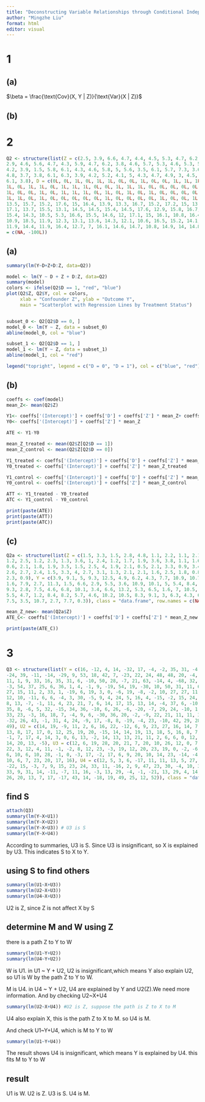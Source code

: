 ---
title: "Deconstructing Variable Relationships through Conditional Independence Testing"
author: "Mingzhe Liu"
format: html
editor: visual
---

# 1

## (a)

```{=latex}
\begin{align}
\text{Cov}(X, Y | Z) &= E\left[\left(X - E[X | Z]\right)\left(Y - E[Y | Z]\right) | Z\right] \\
&= E\left[\left(X - E[X | Z]\right)\left(\alpha + \beta X + \gamma Z + U - (\alpha + \beta E[X | Z] + \gamma Z)\right) | Z\right] \\
&= E\left[\left(X - E[X | Z]\right)\left(\beta X + U - \beta E[X | Z]\right) | Z\right] \\
&= \beta E\left[\left(X - E[X | Z]\right)^2 | Z\right] + E\left[\left(X - E[X | Z]\right)U | Z\right] \\
&= \beta \text{Var}(X | Z) + 0 \\
&= \beta \text{Var}(X | Z) \text{, as } E[U | Z] = 0 \text{ and } U \text{ is independent of } X \text{ and } Z.
\end{align}
```

$\beta = \frac{\text{Cov}(X, Y | Z)}{\text{Var}(X | Z)}$

## (b)

```{=latex}
\begin{align}
\text{Cov}(\hat{X}, Y) &= E[\hat{X}Y] - E[\hat{X}]E[Y] \\
&= E[(X - E[X|Z])(\alpha + \beta X + \gamma Z + U)] - E[\hat{X}]E[\alpha + \beta E[X] + \gamma E[Z] + E[U]] \\
&= \beta E[(X - E[X|Z])^2] \quad \text{(as \( E[U] = 0 \) and \( E[\hat{X}] = 0 \))}.
\end{align}
```

```{=latex}
\begin{align*}
\text{Var}(\hat{X}) &= E[\hat{X}^2] - (E[\hat{X}])^2 \\
&= E[(X - E[X|Z])^2] \quad \text{(since \( E[\hat{X}] = 0 \))}.
\end{align*}
```

```{=latex}
\begin{align}
\beta &= \frac{\beta E[(X - E[X|Z])^2]}{E[(X - E[X|Z])^2]}  \\
&= \beta
\end{align}
```

# 2

```{r}
Q2 <- structure(list(Z = c(2.5, 3.9, 6.6, 4.7, 4.4, 4.5, 5.3, 4.7, 6.2, 4.8, 5.5, 5.9, 4.7, 6.4, 4.8, 4.4, 4.8, 3.2, 5.4,
2.9, 4.6, 5.6, 4.7, 4.3, 5.9, 4.7, 6.2, 3.8, 4.6, 5.7, 5.3, 4.6, 5.3, 5, 5.9, 5.1, 6.1, 4.5, 4.2, 5.8, 3.8, 4.6, 4.7, 5.9, 6.2,
4.2, 3.9, 1.5, 5.8, 6.1, 4.3, 4.6, 5.8, 5, 5.6, 3.5, 6.1, 5.7, 7.3, 3.6, 3.4, 5.2, 6.4, 4.9, 4.1, 3.6, 5.8, 3.6, 3.6, 4.5, 5.2,
4.8, 3.7, 3.8, 6.1, 6.3, 3.9, 4.2, 5.2, 4.1, 5, 4.3, 4.7, 4.9, 3, 4.5, 4.6, 3.8, 6.6, 4.5, 2.8, 4.9, 4.7, 5.1, 4, 4.8, 5.6, 6.4,
6.1, 3.8), D = c(0L, 0L, 1L, 0L, 1L, 1L, 0L, 0L, 1L, 0L, 0L, 1L, 1L, 1L, 0L, 0L, 1L, 0L, 1L, 0L, 0L, 1L, 0L,
1L, 0L, 1L, 1L, 0L, 1L, 1L, 1L, 0L, 0L, 1L, 1L, 1L, 0L, 0L, 0L, 0L, 0L, 0L, 0L, 1L, 1L, 1L, 0L, 0L, 1L, 1L, 1L,
1L, 0L, 0L, 1L, 0L, 1L, 1L, 1L, 0L, 1L, 0L, 1L, 0L, 1L, 0L, 0L, 0L, 0L, 0L, 1L, 1L, 0L, 0L, 1L, 1L, 1L, 0L, 1L,
1L, 1L, 0L, 1L, 0L, 0L, 0L, 0L, 0L, 1L, 0L, 0L, 0L, 0L, 1L, 0L, 0L, 1L, 1L, 0L, 0L), Y = c(7.4, 10.7, 16.6,
13.5, 15.7, 15.2, 17.6, 15, 16.4, 13.9, 13.3, 16.7, 15.2, 17.2, 15, 13.4, 14.2, 9.9, 15.5, 7.4, 14.2, 15.1, 14.5, 13.2,
17.1, 13.7, 15.5, 13.1, 14.5, 14.5, 15.4, 14.5, 17.6, 12.9, 15.8, 16.7, 17.4, 14.3, 11.7, 18.3, 12.9, 15.5, 15.8, 16.2,
15.4, 14.3, 10.5, 5.3, 16.6, 15.5, 14.6, 12, 17.1, 15, 16.1, 10.8, 16.4, 14.4, 16.3, 10.8, 14.9, 15.8, 16.2, 16.9, 13.8,
10.9, 18.5, 11.9, 12.3, 13.1, 13.6, 14.3, 12.1, 10.6, 16.5, 15.2, 14.1, 11.6, 14.7, 14.4, 14.8, 12.7, 15.2, 14.9, 7.7,
11.9, 14.4, 11.9, 16.4, 12.7, 7, 16.1, 14.6, 14.7, 10.8, 14.9, 14, 14.8, 19.8, 10)), class = "data.frame", row.names
= c(NA, -100L))

```

## (a)

```{r}
summary(lm(Y~D+Z+D:Z, data=Q2))
```

```{r}
model <- lm(Y ~ D + Z + D:Z, data=Q2)
summary(model)
colors <- ifelse(Q2$D == 1, "red", "blue")
plot(Q2$Z, Q2$Y, col = colors, 
     xlab = "Confounder Z", ylab = "Outcome Y", 
     main = "Scatterplot with Regression Lines by Treatment Status")


subset_0 <- Q2[Q2$D == 0, ]
model_0 <- lm(Y ~ Z, data = subset_0)
abline(model_0, col = "blue")

subset_1 <- Q2[Q2$D == 1, ]
model_1 <- lm(Y ~ Z, data = subset_1)
abline(model_1, col = "red")

legend("topright", legend = c("D = 0", "D = 1"), col = c("blue", "red"), lty = 1)

```

## (b)

```{r}
coeffs <- coef(model)
mean_Z<- mean(Q2$Z)

Y1<- coeffs['(Intercept)'] + coeffs['D'] + coeffs['Z'] * mean_Z+ coeffs['D:Z'] * mean_Z
Y0<- coeffs['(Intercept)'] + coeffs['Z'] * mean_Z

ATE <- Y1-Y0

mean_Z_treated <- mean(Q2$Z[Q2$D == 1])
mean_Z_control <- mean(Q2$Z[Q2$D == 0])

Y1_treated <- coeffs['(Intercept)'] + coeffs['D'] + coeffs['Z'] * mean_Z_treated + coeffs['D:Z'] * mean_Z_treated
Y0_treated <- coeffs['(Intercept)'] + coeffs['Z'] * mean_Z_treated

Y1_control <- coeffs['(Intercept)'] + coeffs['D'] + coeffs['Z'] * mean_Z_control + coeffs['D:Z'] * mean_Z_control
Y0_control <- coeffs['(Intercept)'] + coeffs['Z'] * mean_Z_control

ATT <- Y1_treated - Y0_treated
ATC <- Y1_control - Y0_control

print(paste(ATE))
print(paste(ATT))
print(paste(ATC))

```

## (c)

```{r}
Q2a <- structure(list(Z = c(1.5, 3.3, 1.5, 2.8, 4.8, 1.1, 2.2, 1.1, 2.1, 3.3, 3.7, 3.1, 2.1, 2.1, 2.6, 2.8, 1.5, 0.2, 2.8,
1.2, 2.5, 1.2, 2.3, 1.3, 3.6, 1, 2.4, 1.2, 1.7, 1.9, 3.6, 3.8, 1.1, 1.6, 3, 2.4, 2.2, 1.7, 1.8, 3.6, 2.9, 0.9, 0.3, 3.7, 2.7, 3,
0.6, 2.1, 1.8, 1.9, 3.5, 1.5, 2.5, 4, 1.9, 2.1, 0.5, 2.1, 3.3, 0.9, 3.4, 4.3, 1.3, 2.3, 1.4, 1.5, 3.1, 2.5, 2.4, 1.8, 2.1, 0.6,
2.6, 2.7, 2.4, 1.5, 3.3, 4, 2.7, 3.1, 1.3, 2.1, 2.1, 1.6, 2.5, 1.8, 0.8, 1.2, 3.3, 3, 2.3, 1.9, 0.2, 2.3, 2.3, 0.5, 3.3, 0.6,
2.3, 0.9), Y = c(3.9, 9.1, 5, 9.3, 12.5, 4.9, 6.2, 4.3, 7.7, 10.9, 10.7, 6.8, 7.5, 6.2, 9.8, 7.8, 3.3, 1.3, 9.1, 3.4, 7.4,
1.6, 7.9, 2.7, 11.3, 1.5, 6.6, 2.9, 5.5, 3.6, 10.9, 10.1, 5, 5.4, 8.4, 9.6, 6.4, 3.6, 5.5, 10.3, 7.7, 2.2, -1.1, 12.1, 8.6,
9.3, 2.8, 7.5, 4.6, 6.8, 10.1, 3.4, 6.6, 13.2, 5.3, 6.5, 1.6, 7, 10.5, 3.7, 10.1, 12.8, 4.4, 4.9, 4, 4.4, 11.1, 9.8, 6.5,
5.5, 4.7, 1.2, 8.4, 8.2, 5.7, 4.6, 10.2, 10.5, 8.3, 9.1, 3, 6.3, 4.3, 6.4, 6.8, 3.7, 1.8, 2.6, 10.2, 7.2, 7.2, 5.7, -0.3, 7.4,
7.5, 3.5, 10.7, 2.7, 7.7, 0.3)), class = "data.frame", row.names = c(NA, -100L))

```

```{r}
mean_Z_new<- mean(Q2a$Z)
ATE_C<- coeffs['(Intercept)'] + coeffs['D'] + coeffs['Z'] * mean_Z_new + coeffs['D:Z'] * mean_Z_new -(coeffs['(Intercept)'] + coeffs['Z'] * mean_Z_new)

print(paste(ATE_C))

```

# 3

```{r}
Q3 <- structure(list(Y = c(16, -12, 4, 14, -32, 17, -4, -2, 35, 31, -4, 57, 23, -37, 3, 48, -25, -29, 2, 8, 16, -26,
-24, 39, -11, -14, -29, 9, 53, 18, 42, 7, -23, 22, 24, 48, 48, 20, -4, 1, 49, 39, -11, 12, 7, -13, 10, 21, -19, -33, 10,
11, 1, 9, 33, 16, 35, 31, 6, -10, 50, 28, -7, 21, 63, -14, 4, -68, 32, 47, -10, 30, -3, -3, -3, 28, -8, 26, -16, -15, 17,
-3, 54, 37, 25, 6, 36, 1, 4, -1, 9, -19, 54, 19, -30, 10, 50, 31, 11, 68), X = c(18, -8, 4, 22, -3, 12, 3, 17, -3, 12, -2,
27, 15, 11, 2, 33, 1, -19, 6, 19, 3, 0, -6, 19, -8, -2, 10, 27, 27, 11, 10, 14, 6, 6, 15, 37, 24, 26, -6, 10, 22, 25, 4,
12, 10, -11, 6, 6, -4, 3, 30, -5, 9, 4, 24, 5, 16, 4, -15, -2, 15, 24, -6, 13, 25, -8, 11, -18, 16, 25, 8, 5, 2, 12, -2, 22,
8, 13, -7, -1, 11, 4, 23, 21, 7, 6, 14, 17, 15, 13, 14, -4, 37, 6, -10, 2, 22, 11, 19, 27), U1 = c(6, -3, 19, 15, -20,
35, 8, -6, 5, 32, -15, 34, 36, -10, 6, 26, -6, -20, -7, 29, 24, -10, 1, 30, -12, 2, 4, 28, 52, 21, 26, 12, -9, 16, 0, 41,
33, 23, -3, 16, 18, 7, -4, 9, 6, -30, 36, 20, -2, -9, 22, 21, 11, 11, 30, -5, 16, 20, -7, -1, 23, 23, 18, -2, 32, -4, 5,
-32, 26, 43, -1, 31, 4, 24, -9, 17, -8, 8, -19, -4, 23, -10, 42, 29, 28, 3, 29, 9, 0, 32, 19, 4, 45, 22, -17, -2, 41, 32, 5,
49), U2 = c(14, 19, -9, 11, 2, 6, 16, 22, -12, 6, 9, 23, 27, 16, 14, 7, 15, 1, 12, 8, -2, 15, 10, 8, 9, -1, 32, 10, 23,
13, 8, 17, 17, 0, 12, 25, 19, 20, -15, 14, 14, 19, 13, 18, 5, 16, 8, 7, 1, 25, 23, -9, 2, 9, 24, 10, 1, 2, -14, -2, 3, 12,
-1, 7, 17, 4, 14, 3, 0, 6, 13, -2, 14, 13, 13, 21, 11, 2, 6, 6, 0, 12, 12, 12, 4, 15, 10, 24, 16, 18, -4, 7, 22, 3, -3, 15,
14, 20, 13, -5), U3 = c(12, 6, 19, 28, 20, 21, 7, 20, 10, 26, 12, 0, 7, 15, -2, 13, 5, 6, 4, 23, 18, 4, 18, -2, 5, 10, 5,
22, 3, 12, 4, 11, -1, -2, 8, 12, 23, -3, 19, 12, 20, 23, 19, 0, -2, -6, 11, 10, 15, 8, 23, 8, -10, 17, 22, 1, 4, 13, 20, 20,
6, 10, 6, 10, 28, -1, 0, -3, 17, -2, 17, 6, 9, 20, 10, 14, 23, -14, -4, 5, 10, 16, 30, 15, 15, -11, 4, 4, 15, 9, 25, 22, 16,
10, 6, 7, 23, 20, 17, 16), U4 = c(12, 5, 3, 6, -17, 11, 11, 13, 5, 27, -5, 33, 26, -19, 8, 32, 10, -16, 6, -8, 10, -1,
-22, 15, -3, 7, 9, 15, 23, 24, 33, 11, -16, 2, 9, 47, 23, 30, -4, 10, 34, 39, 4, 27, 11, -8, 18, 8, -16, -5, 13, -8, 9, 4,
33, 9, 31, 14, -11, -7, 11, 16, -3, 13, 29, -4, -1, -21, 13, 29, 4, 14, 9, -5, 14, 28, -5, 3, 5, -7, 6, 8, 25, 17, 25, 14,
26, 20, 13, 7, 17, -17, 43, 14, -18, 19, 49, 25, 12, 52)), class = "data.frame", row.names = c(NA, -100L))

```

## find S

```{r}
attach(Q3)
summary(lm(Y~X+U1))
summary(lm(Y~X+U2))
summary(lm(Y~X+U3)) # U3 is S
summary(lm(Y~X+U4))
```

According to summaries, U3 is S. Since U3 is insignificant, so X is explained by U3. This indicates S to X to Y.

## using S to find others

```{r}
summary(lm(U1~X+U3))
summary(lm(U2~X+U3))
summary(lm(U4~X+U3))
```

U2 is Z, since Z is not affect X by S

## determine M and W using Z

there is a path Z to Y to W

```{r}
summary(lm(U1~Y+U2))
summary(lm(U4~Y+U2))
```

W is U1. in U1 \~ Y + U2, U2 is insignificant,which means Y also explain U2, so U1 is W by the path Z to Y to W.

M is U4. in U4 \~ Y + U2, U4 are explained by Y and U2(Z).We need more information. And by checking U2\~X+U4

```{r}
summary(lm(U2~X+U4)) #U2 is Z, suppose the path is Z to X to M
```

U4 also explain X, this is the path Z to X to M. so U4 is M.

And check U1\~Y+U4, which is M to Y to W

```{r}
summary(lm(U1~Y+U4))
```

The result shows U4 is insignificant, which means Y is explained by U4. this fits M to Y to W

## result

U1 is W. U2 is Z. U3 is S. U4 is M.
